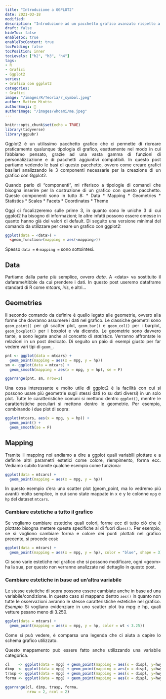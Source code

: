 ```yaml
---
title: "Introduzione a GGPLOT2"
date: 2021-03-18
modified: 
description: "Introduzione ad un pacchetto grafico avanzato rispetto a quello base di R"
draft: false
hideToc: false
enableToc: true
enableTocContent: true
tocFolding: false
tocPosition: inner
tocLevels: ["h2", "h3", "h4"]
tags:
- R
- Grafici
- Ggplot2
series:
- Grafica con ggplot2
categories:
- Grafici
image: "/images/R/Teoria/r_symbol.jpeg"
author: Matteo Miotto
authorEmoji: 🤖
authorImage: "/images/whoami/me.jpeg"
---
```

```r
knitr::opts_chunk$set(echo = TRUE)
library(tidyverse)
library(ggpubr)
```
<div style="text-align: justify;">

Ggplot2 è un utilissimo pacchetto grafico che ci permette di ricreare praticamente qualunque tipologia di grafico, esattamente nel modo in cui l'abbiamo pensato, grazie ad una vasta gamma di funzioni di personalizzazione e di pacchetti aggiuntivi compatibili.
In questo post partiamo vedendo le basi di questo pacchetto, ovvero come creare grafici basilari analizzando le 3 componenti necessarie per la creazione di un grafico con Ggplot2.  

Quando parlo di "componenti", mi riferisco a tipologie di comandi che bisogna inserire per la costruzione di un grafico con questo pacchetto. Queste componenti sono in tutto 8:
* Data
* Mapping
* Geometries
* Statistics
* Scales
* Facets
* Coordinates
* Theme

Oggi ci focalizzeremo sulle prime 3, in quanto sono le uniche 3 di cui ggplot2 ha bisogno di informazioni; le altre infatti possono essere omesse in quanto hanno già dei valori di default.
Di seguito una versione minimal del comando da utilizzare per creare un grafico con ggplot2:

``` R
ggplot(data = <data>) +
  <geom_function>(mapping = aes(<mapping>))
```
Spesso `data =` e `mapping =` sono sottointesi.

## Data
Partiamo dalla parte più semplice, ovvero *data*. A \<data\> va sostituito il dafarame/tibble da cui prendere i dati. 
In questo post useremo dataframe standard di R come *mtcars*, *iris*, e altri...

## Geometries
Il secondo comando da definire è quello legato alle geometrie, ovvero alla forme che dovranno assumere i dati nel grafico. Le classiche geometri sono `geom_point()` per gli scatter plot, `geom_bar()` e `geom_col()` per i barplot, `geom_boxplot()` per i boxplot e via dicendo.
Le geometrie sono davvero tante, e sono legate anche al concetto di *statistics*. Verranno affrontate le relazioni in un post dedicato.
Di seguito un paio di esempi giusto per far vedere vari tipi di `geom_`.
```r
pnt <- ggplot(data = mtcars) +
  geom_point(mapping = aes(x = mpg, y = hp))
sm <- ggplot(data = mtcars) +
  geom_smooth(mapping = aes(x = mpg, y = hp), se = F)
```

```r
ggarrange(pnt, sm, nrow=2)
```

Una cosa interessante e molto utile di ggplot2 è la facilità con cui si possono usare più geometrie sugli stessi dati (o su dati diversi) in un solo plot.
Tutte le caratteristiche comuni si mettono dentro `ggplot()`, mentre le caratteristiche peculiari si mettono dentro le geometrie.
Per esempio, combinando i due plot di sopra:

```r
ggplot(mtcars, aes(x = mpg, y = hp)) +
  geom_point() +
  geom_smooth(se = F)
```

## Mapping
Tramite il mapping noi andiamo a dire a ggplot quali variabili plottare e a definire altri parametri estetici come colore, riempimento, forma ecc.
Vediamo subito tramite qualche esempio come funziona:

```r
ggplot(data = mtcars) +
  geom_point(mapping = aes(x = mpg, y = hp))
```
In questo esempio c'era uno scatter plot (geom_point, ma lo vedremo più avanti) molto semplice, in cui sono state mappate in x e y le colonne `mpg` e `hp` del dataset `mtcars`.

### Cambiare estetiche a tutto il grafico
Se vogliamo cambiare estetiche quali colori, forme ecc di tutto ciò che è plottato bisogna mettere queste specifiche al di fuori di`aes()`.
Per esempio, se si vogliono cambiare forma e colore dei punti plottati nel grafico precente, si procede così:

```r
ggplot(data = mtcars) +
  geom_point(mapping = aes(x = mpg, y = hp), color = "blue", shape = 3)
```
Ci sono varie estetiche nel grafico che si possono modificare, ogni \<geom\> ha la sua, per questo non verranno analizzate nel dettaglio in questo post.

### Cambiare estetiche in base ad un'altra variabile
Le stesse estetiche di sopra possono essere cambiate anche in base ad una variabile/condizione. In questo caso si mappano dentro `aes()` in quanto non tutte le osservazioni avranno le stesse caratteristiche estetiche nel grafico.
*Esempio*
Si vogliano evidenziare in uno scatter plot tra mpg e hp, quali vetture pesano meno di 3.250.
```r
ggplot(data = mtcars) +
  geom_point(mapping = aes(x = mpg, y = hp, color = wt < 3.25))
```
Come si può vedere, è comparsa una legenda che ci aiuta a capire lo schema grafico utilizzato.

Questo mappamento può essere fatto anche utilizzando una variabile categorica.
```r

cl    <- ggplot(data = mpg) + geom_point(mapping = aes(x = displ, y=hwy, color = class)) + labs(title = "Colore")
dimp  <- ggplot(data = mpg) + geom_point(mapping = aes(x = displ, y=hwy, size = class)) + labs(title = "Dimensione")
trasp <- ggplot(data = mpg) + geom_point(mapping = aes(x = displ, y=hwy, alpha = class)) + labs(title = "Trasparenza")
forma <- ggplot(data = mpg) + geom_point(mapping = aes(x = displ, y=hwy, shape = class)) + labs(title = "Forma")

```

```r
ggarrange(cl, dimp, trasp, forma, 
          nrow = 2, ncol = 2)
```































</div>
